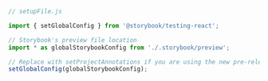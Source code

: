 ```js
// setupFile.js

import { setGlobalConfig } from '@storybook/testing-react';

// Storybook's preview file location
import * as globalStorybookConfig from './.storybook/preview';

// Replace with setProjectAnnotations if you are using the new pre-release version the addon
setGlobalConfig(globalStorybookConfig);
```
